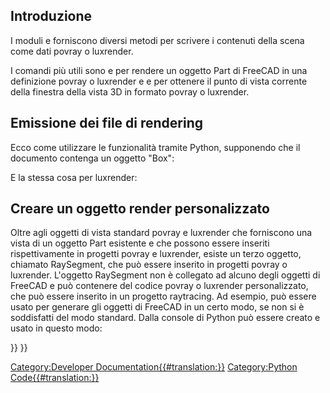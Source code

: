 <languages/>
==Introduzione==

I moduli {{incode|Raytracing}} e {{incode|RaytracingGui}} forniscono diversi metodi per scrivere i contenuti della scena come dati povray o luxrender.

I comandi più utili sono {{incode|Raytracing.getPartAsPovray()}} e {{incode|Raytracing.getPartAsLux()}} per rendere un oggetto Part di FreeCAD in una definizione povray o luxrender e {{incode|RaytracingGui.povViewCamera( )}} e {{incode|RaytracinGui.luxViewCamera()}} per ottenere il punto di vista corrente della finestra della vista 3D in formato povray o luxrender.

== Emissione dei file di rendering ==

Ecco come utilizzare le funzionalità tramite Python, supponendo che il documento contenga un oggetto "Box":

{{Code|code=
import Raytracing,RaytracingGui
OutFile = open('C:/Documents and Settings/jriegel/Desktop/test.pov','w')
OutFile.write(open(App.getResourceDir()+'Mod/Raytracing/Templates/ProjectStd.pov').read())
OutFile.write(RaytracingGui.povViewCamera())
OutFile.write(Raytracing.getPartAsPovray('Box',App.activeDocument().Box.Shape,0.800000,0.800000,0.800000))
OutFile.close()
del OutFile
}}

E la stessa cosa per luxrender:

{{Code|code=
import Raytracing,RaytracingGui
OutFile = open('C:/Documents and Settings/jriegel/Desktop/test.lxs','w')
OutFile.write(open(App.getResourceDir()+'Mod/Raytracing/Templates/LuxClassic.lxs').read())
OutFile.write(RaytracingGui.luxViewCamera())
OutFile.write(Raytracing.getPartAsLux('Box',App.activeDocument().Box.Shape,0.800000,0.800000,0.800000))
OutFile.close()
del OutFile
}}

== Creare un oggetto render personalizzato ==
Oltre agli oggetti di vista standard povray e luxrender che forniscono una vista di un oggetto Part esistente e che possono essere inseriti rispettivamente in progetti povray e luxrender, esiste un terzo oggetto, chiamato RaySegment, che può essere inserito in progetti povray o luxrender. L'oggetto RaySegment non è collegato ad alcuno degli oggetti di FreeCAD e può contenere del codice povray o luxrender personalizzato, che può essere inserito in un progetto raytracing. Ad esempio, può essere usato per generare gli oggetti di FreeCAD in un certo modo, se non si è soddisfatti del modo standard. Dalla console di Python può essere creato e usato in questo modo:

{{Code|code=
myRaytracingProject = FreeCAD.ActiveDocument.PovProject
myCustomRenderObject = FreeCAD.ActiveDocument.addObject("Raytracing::RaySegment","myRenderObject")
myRaytracingProject.addObject(myCustomRenderObject)
myCustomRenderObject.Result = "// Hello from python!"
}}

{{Powerdocnavi{{#translation:}}}}
[[Category:Developer Documentation{{#translation:}}]]
[[Category:Python Code{{#translation:}}]]
{{Raytracing Tools navi{{#translation:}}}}
{{clear}}